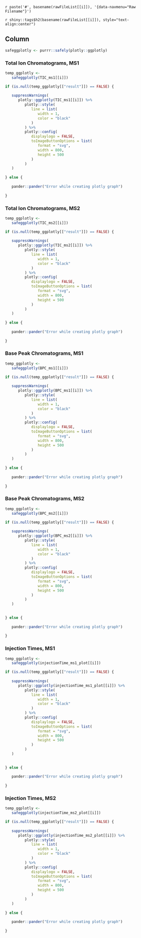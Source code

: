 `r paste('#', basename(rawFileList[[i]]), '{data-navmenu="Raw Filename"}')`

`r shiny::tags$h2(basename(rawFileList[[i]]), style="text-align:center")`

Column {.tabset .tabset-fade}
-----------------------------------------------------------------------

```r

safeggplotly <- purrr::safely(plotly::ggplotly)

```

### Total Ion Chromatograms, MS1

```r

temp_ggplotly <- 
   safeggplotly(TIC_ms1[[i]])

if (is.null(temp_ggplotly[["result"]]) == FALSE) {
   
   suppressWarnings(
      plotly::ggplotly(TIC_ms1[[i]]) %>% 
         plotly::style(
            line = list(
               width = 1, 
               color = "black"
            )
         ) %>% 
         plotly::config(
            displaylogo = FALSE,
            toImageButtonOptions = list(
               format = "svg",
               width = 800,
               height = 500
            )
         ) 
   )
   
} else {
   
   pander::pander("Error while creating plotly graph")
   
}

```


### Total Ion Chromatograms, MS2

```r

temp_ggplotly <- 
   safeggplotly(TIC_ms2[[i]])

if (is.null(temp_ggplotly[["result"]]) == FALSE) {
   
   suppressWarnings(
      plotly::ggplotly(TIC_ms2[[i]]) %>% 
         plotly::style(
            line = list(
               width = 1, 
               color = "black"
            )
         ) %>% 
         plotly::config(
            displaylogo = FALSE,
            toImageButtonOptions = list(
               format = "svg",
               width = 800,
               height = 500
            )
         ) 
   )
   
} else {
   
   pander::pander("Error while creating plotly graph")
   
}

```

### Base Peak Chromatograms, MS1

```r

temp_ggplotly <- 
   safeggplotly(BPC_ms1[[i]])

if (is.null(temp_ggplotly[["result"]]) == FALSE) {
   
   suppressWarnings(
      plotly::ggplotly(BPC_ms1[[i]]) %>% 
         plotly::style(
            line = list(
               width = 1, 
               color = "black"
            )
         ) %>% 
         plotly::config(
            displaylogo = FALSE,
            toImageButtonOptions = list(
               format = "svg",
               width = 800,
               height = 500
            )
         ) 
   )
   
} else {
   
   pander::pander("Error while creating plotly graph")
   
}

```

### Base Peak Chromatograms, MS2

```r

temp_ggplotly <- 
   safeggplotly(BPC_ms2[[i]])

if (is.null(temp_ggplotly[["result"]]) == FALSE) {
   
   suppressWarnings(
      plotly::ggplotly(BPC_ms2[[i]]) %>% 
         plotly::style(
            line = list(
               width = 1, 
               color = "black"
            )
         ) %>% 
         plotly::config(
            displaylogo = FALSE,
            toImageButtonOptions = list(
               format = "svg",
               width = 800,
               height = 500
            )
         ) 
   )
   
   
} else {
   
   pander::pander("Error while creating plotly graph")
   
}

```

### Injection Times, MS1

```r

temp_ggplotly <- 
   safeggplotly(injectionTime_ms1_plot[[i]])

if (is.null(temp_ggplotly[["result"]]) == FALSE) {
   
   suppressWarnings(
      plotly::ggplotly(injectionTime_ms1_plot[[i]]) %>% 
         plotly::style(
            line = list(
               width = 1, 
               color = "black"
            )
         ) %>% 
         plotly::config(
            displaylogo = FALSE,
            toImageButtonOptions = list(
               format = "svg",
               width = 800,
               height = 500
            )
         ) 
   )
   
   
} else {
   
   pander::pander("Error while creating plotly graph")
   
}

```

### Injection Times, MS2

```r

temp_ggplotly <- 
   safeggplotly(injectionTime_ms2_plot[[i]])

if (is.null(temp_ggplotly[["result"]]) == FALSE) {
   
   suppressWarnings(
      plotly::ggplotly(injectionTime_ms2_plot[[i]]) %>% 
         plotly::style(
            line = list(
               width = 1, 
               color = "black"
            )
         ) %>% 
         plotly::config(
            displaylogo = FALSE,
            toImageButtonOptions = list(
               format = "svg",
               width = 800,
               height = 500
            )
         ) 
   )
   
} else {
   
   pander::pander("Error while creating plotly graph")
   
}

```
